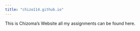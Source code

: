 ```yaml
---
title: "chizo114.github.io"
---
```


This is Chizoma's Website all my assignments can be found here.
